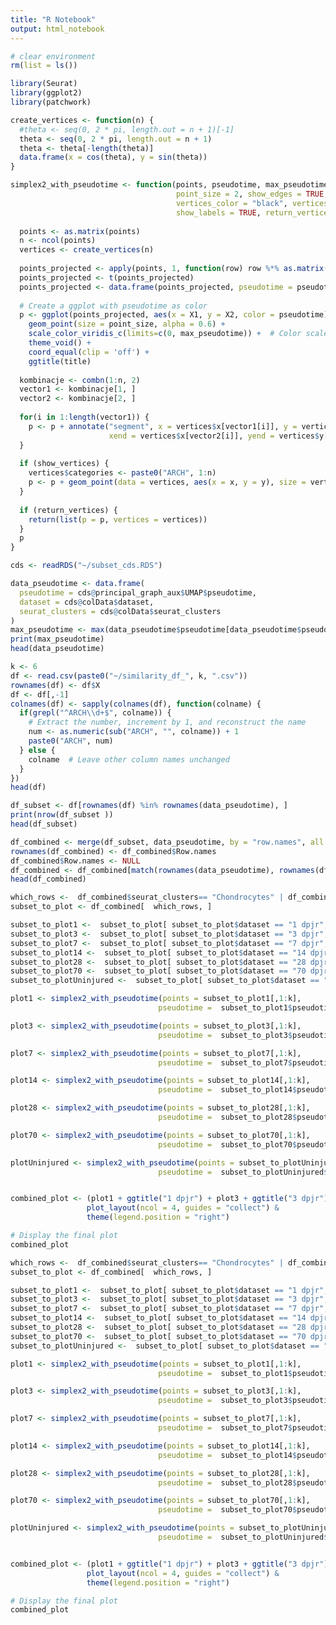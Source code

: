 ```yaml
---
title: "R Notebook"
output: html_notebook
---
```



```r
# clear environment
rm(list = ls())
```


```r
library(Seurat)
library(ggplot2)
library(patchwork)
```



```r


create_vertices <- function(n) {
  #theta <- seq(0, 2 * pi, length.out = n + 1)[-1]
  theta <- seq(0, 2 * pi, length.out = n + 1)
  theta <- theta[-length(theta)]
  data.frame(x = cos(theta), y = sin(theta))
}

simplex2_with_pseudotime <- function(points, pseudotime, max_pseudotime, origin = c(0, 0), show_points = TRUE, 
                                     point_size = 2, show_edges = TRUE, show_vertices = TRUE, 
                                     vertices_color = "black", vertices_size = 2, 
                                     show_labels = TRUE, return_vertices = FALSE, title="") {
  
  points <- as.matrix(points)
  n <- ncol(points)
  vertices <- create_vertices(n)
  
  points_projected <- apply(points, 1, function(row) row %*% as.matrix(vertices))
  points_projected <- t(points_projected)
  points_projected <- data.frame(points_projected, pseudotime = pseudotime)
  
  # Create a ggplot with pseudotime as color
  p <- ggplot(points_projected, aes(x = X1, y = X2, color = pseudotime)) +
    geom_point(size = point_size, alpha = 0.6) +
    scale_color_viridis_c(limits=c(0, max_pseudotime)) +  # Color scale for pseudotime
    theme_void() +
    coord_equal(clip = 'off') +
    ggtitle(title)
  
  kombinacje <- combn(1:n, 2)
  vector1 <- kombinacje[1, ]
  vector2 <- kombinacje[2, ]
  
  for(i in 1:length(vector1)) {
    p <- p + annotate("segment", x = vertices$x[vector1[i]], y = vertices$y[vector1[i]],
                      xend = vertices$x[vector2[i]], yend = vertices$y[vector2[i]], color = "gray")
  }
  
  if (show_vertices) {
    vertices$categories <- paste0("ARCH", 1:n)
    p <- p + geom_point(data = vertices, aes(x = x, y = y), size = vertices_size, color = vertices_color)
  }
  
  if (return_vertices) {
    return(list(p = p, vertices = vertices))
  }
  p
}
```

```r
cds <- readRDS("~/subset_cds.RDS")
```

```r
data_pseudotime <- data.frame(
  pseudotime = cds@principal_graph_aux$UMAP$pseudotime,
  dataset = cds@colData$dataset,
  seurat_clusters = cds@colData$seurat_clusters
)
max_pseudotime <- max(data_pseudotime$pseudotime[data_pseudotime$pseudotime<Inf])
print(max_pseudotime)
head(data_pseudotime)
```


```r
k <- 6
df <- read.csv(paste0("~/similarity_df_", k, ".csv"))
rownames(df) <- df$X
df <- df[,-1]
colnames(df) <- sapply(colnames(df), function(colname) {
  if(grepl("^ARCH\\d+$", colname)) {
    # Extract the number, increment by 1, and reconstruct the name
    num <- as.numeric(sub("ARCH", "", colname)) + 1
    paste0("ARCH", num)
  } else {
    colname  # Leave other column names unchanged
  }
})
head(df)

```




```r
df_subset <- df[rownames(df) %in% rownames(data_pseudotime), ]
print(nrow(df_subset ))
head(df_subset)
```

```r
df_combined <- merge(df_subset, data_pseudotime, by = "row.names", all.y = TRUE)
rownames(df_combined) <- df_combined$Row.names
df_combined$Row.names <- NULL
df_combined <- df_combined[match(rownames(data_pseudotime), rownames(df_combined)), ]
head(df_combined)

```



```r
which_rows <-  df_combined$seurat_clusters== "Chondrocytes" | df_combined$seurat_clusters== "Osteoblasts" | df_combined$seurat_clusters == "1-3 dpjr Mesenchyme"
subset_to_plot <- df_combined[  which_rows, ]

subset_to_plot1 <-  subset_to_plot[ subset_to_plot$dataset == "1 dpjr",]
subset_to_plot3 <-  subset_to_plot[ subset_to_plot$dataset == "3 dpjr",]
subset_to_plot7 <-  subset_to_plot[ subset_to_plot$dataset == "7 dpjr",]
subset_to_plot14 <-  subset_to_plot[ subset_to_plot$dataset == "14 dpjr",]
subset_to_plot28 <-  subset_to_plot[ subset_to_plot$dataset == "28 dpjr",]
subset_to_plot70 <-  subset_to_plot[ subset_to_plot$dataset == "70 dpjr",]
subset_to_plotUninjured <-  subset_to_plot[ subset_to_plot$dataset == "Uninjured",]

plot1 <- simplex2_with_pseudotime(points = subset_to_plot1[,1:k], 
                                 pseudotime =  subset_to_plot1$pseudotime, max_pseudotime= max_pseudotime, point_size = 1)

plot3 <- simplex2_with_pseudotime(points = subset_to_plot3[,1:k], 
                                 pseudotime =  subset_to_plot3$pseudotime, max_pseudotime= max_pseudotime, point_size = 1)

plot7 <- simplex2_with_pseudotime(points = subset_to_plot7[,1:k], 
                                 pseudotime =  subset_to_plot7$pseudotime, max_pseudotime= max_pseudotime, point_size = 1)

plot14 <- simplex2_with_pseudotime(points = subset_to_plot14[,1:k], 
                                 pseudotime =  subset_to_plot14$pseudotime, max_pseudotime= max_pseudotime, point_size = 1)

plot28 <- simplex2_with_pseudotime(points = subset_to_plot28[,1:k], 
                                 pseudotime =  subset_to_plot28$pseudotime, max_pseudotime= max_pseudotime, point_size = 1)

plot70 <- simplex2_with_pseudotime(points = subset_to_plot70[,1:k], 
                                 pseudotime =  subset_to_plot70$pseudotime, max_pseudotime= max_pseudotime, point_size = 1)

plotUninjured <- simplex2_with_pseudotime(points = subset_to_plotUninjured[,1:k], 
                                 pseudotime =  subset_to_plotUninjured$pseudotime, max_pseudotime= max_pseudotime, point_size = 1)


combined_plot <- (plot1 + ggtitle("1 dpjr") + plot3 + ggtitle("3 dpjr") + plot7+ ggtitle("7 dpjr") + plot14+ ggtitle("14 dpjr") + plot28+ ggtitle("28 dpjr") + plot70+ ggtitle("70 dpjr") + plotUninjured+ ggtitle("Uninjured")) +
                 plot_layout(ncol = 4, guides = "collect") & 
                 theme(legend.position = "right")

# Display the final plot
combined_plot

```


```r



which_rows <-  df_combined$seurat_clusters== "Chondrocytes" | df_combined$seurat_clusters== "Osteoblasts" | df_combined$seurat_clusters == "1-3 dpjr Mesenchyme" |  df_combined$seurat_clusters == 'Chondrogenic Fibroblasts'
subset_to_plot <- df_combined[  which_rows, ]

subset_to_plot1 <-  subset_to_plot[ subset_to_plot$dataset == "1 dpjr",]
subset_to_plot3 <-  subset_to_plot[ subset_to_plot$dataset == "3 dpjr",]
subset_to_plot7 <-  subset_to_plot[ subset_to_plot$dataset == "7 dpjr",]
subset_to_plot14 <-  subset_to_plot[ subset_to_plot$dataset == "14 dpjr",]
subset_to_plot28 <-  subset_to_plot[ subset_to_plot$dataset == "28 dpjr",]
subset_to_plot70 <-  subset_to_plot[ subset_to_plot$dataset == "70 dpjr",]
subset_to_plotUninjured <-  subset_to_plot[ subset_to_plot$dataset == "Uninjured",]

plot1 <- simplex2_with_pseudotime(points = subset_to_plot1[,1:k], 
                                 pseudotime =  subset_to_plot1$pseudotime, max_pseudotime= max_pseudotime, point_size = 1)

plot3 <- simplex2_with_pseudotime(points = subset_to_plot3[,1:k], 
                                 pseudotime =  subset_to_plot3$pseudotime, max_pseudotime= max_pseudotime, point_size = 1)

plot7 <- simplex2_with_pseudotime(points = subset_to_plot7[,1:k], 
                                 pseudotime =  subset_to_plot7$pseudotime, max_pseudotime= max_pseudotime, point_size = 1)

plot14 <- simplex2_with_pseudotime(points = subset_to_plot14[,1:k], 
                                 pseudotime =  subset_to_plot14$pseudotime, max_pseudotime= max_pseudotime, point_size = 1)

plot28 <- simplex2_with_pseudotime(points = subset_to_plot28[,1:k], 
                                 pseudotime =  subset_to_plot28$pseudotime, max_pseudotime= max_pseudotime, point_size = 1)

plot70 <- simplex2_with_pseudotime(points = subset_to_plot70[,1:k], 
                                 pseudotime =  subset_to_plot70$pseudotime, max_pseudotime= max_pseudotime, point_size = 1)

plotUninjured <- simplex2_with_pseudotime(points = subset_to_plotUninjured[,1:k], 
                                 pseudotime =  subset_to_plotUninjured$pseudotime, max_pseudotime= max_pseudotime, point_size = 1)


combined_plot <- (plot1 + ggtitle("1 dpjr") + plot3 + ggtitle("3 dpjr") + plot7+ ggtitle("7 dpjr") + plot14+ ggtitle("14 dpjr") + plot28+ ggtitle("28 dpjr") + plot70+ ggtitle("70 dpjr") + plotUninjured+ ggtitle("Uninjured")) +
                 plot_layout(ncol = 4, guides = "collect") & 
                 theme(legend.position = "right")

# Display the final plot
combined_plot

```